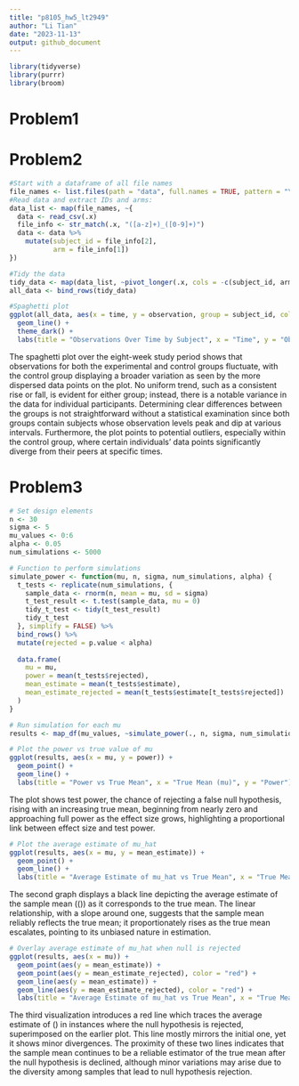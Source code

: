 ```yaml
---
title: "p8105_hw5_lt2949"
author: "Li Tian"
date: "2023-11-13"
output: github_document
---
```


```r
library(tidyverse)
library(purrr)
library(broom)
```

# Problem1

# Problem2

```r
#Start with a dataframe of all file names
file_names <- list.files(path = "data", full.names = TRUE, pattern = "\\.csv$")
#Read data and extract IDs and arms:
data_list <- map(file_names, ~{
  data <- read_csv(.x)
  file_info <- str_match(.x, "([a-z]+)_([0-9]+)") 
  data <- data %>% 
    mutate(subject_id = file_info[2],
           arm = file_info[1])
})

#Tidy the data
tidy_data <- map(data_list, ~pivot_longer(.x, cols = -c(subject_id, arm), names_to = "time", values_to = "observation"))
all_data <- bind_rows(tidy_data)

#Spaghetti plot
ggplot(all_data, aes(x = time, y = observation, group = subject_id, color = arm)) +
  geom_line() +
  theme_dark() +
  labs(title = "Observations Over Time by Subject", x = "Time", y = "Observation")

```
The spaghetti plot over the eight-week study period shows that observations for both the experimental and control groups fluctuate, with the control group displaying a broader variation as seen by the more dispersed data points on the plot. No uniform trend, such as a consistent rise or fall, is evident for either group; instead, there is a notable variance in the data for individual participants. Determining clear differences between the groups is not straightforward without a statistical examination since both groups contain subjects whose observation levels peak and dip at various intervals. Furthermore, the plot points to potential outliers, especially within the control group, where certain individuals' data points significantly diverge from their peers at specific times.


# Problem3

```r
# Set design elements
n <- 30
sigma <- 5
mu_values <- 0:6
alpha <- 0.05
num_simulations <- 5000

# Function to perform simulations
simulate_power <- function(mu, n, sigma, num_simulations, alpha) {
  t_tests <- replicate(num_simulations, {
    sample_data <- rnorm(n, mean = mu, sd = sigma)
    t_test_result <- t.test(sample_data, mu = 0)
    tidy_t_test <- tidy(t_test_result)
    tidy_t_test
  }, simplify = FALSE) %>%
  bind_rows() %>%
  mutate(rejected = p.value < alpha)
  
  data.frame(
    mu = mu,
    power = mean(t_tests$rejected),
    mean_estimate = mean(t_tests$estimate),
    mean_estimate_rejected = mean(t_tests$estimate[t_tests$rejected])
  )
}

# Run simulation for each mu
results <- map_df(mu_values, ~simulate_power(., n, sigma, num_simulations, alpha))

# Plot the power vs true value of mu
ggplot(results, aes(x = mu, y = power)) +
  geom_point() +
  geom_line() +
  labs(title = "Power vs True Mean", x = "True Mean (mu)", y = "Power")
```
The plot shows test power, the chance of rejecting a false null hypothesis, rising with an increasing true mean, beginning from nearly zero and approaching full power as the effect size grows, highlighting a proportional link between effect size and test power.


```r

# Plot the average estimate of mu_hat
ggplot(results, aes(x = mu, y = mean_estimate)) +
  geom_point() +
  geom_line() +
  labs(title = "Average Estimate of mu_hat vs True Mean", x = "True Mean (mu)", y = "Average Estimate (mu_hat)")
```
The second graph displays a black line depicting the average estimate of the sample mean (\(\hat{\mu}\)) as it corresponds to the true mean. The linear relationship, with a slope around one, suggests that the sample mean reliably reflects the true mean; it proportionately rises as the true mean escalates, pointing to its unbiased nature in estimation.


```r
# Overlay average estimate of mu_hat when null is rejected
ggplot(results, aes(x = mu)) +
  geom_point(aes(y = mean_estimate)) +
  geom_point(aes(y = mean_estimate_rejected), color = "red") +
  geom_line(aes(y = mean_estimate)) +
  geom_line(aes(y = mean_estimate_rejected), color = "red") +
  labs(title = "Average Estimate of mu_hat vs True Mean", x = "True Mean (mu)", y = "Average Estimate (mu_hat)")

```
The third visualization introduces a red line which traces the average estimate of \(\hat{\mu}\) in instances where the null hypothesis is rejected, superimposed on the earlier plot. This line mostly mirrors the initial one, yet it shows minor divergences. The proximity of these two lines indicates that the sample mean continues to be a reliable estimator of the true mean after the null hypothesis is declined, although minor variations may arise due to the diversity among samples that lead to null hypothesis rejection.